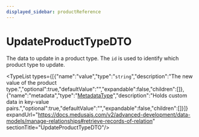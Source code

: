 ```yaml
---
displayed_sidebar: productReference
---
```



# UpdateProductTypeDTO

The data to update in a product type. The `id` is used to identify which product type to update.

<TypeList types={[{"name":"value","type":"`string`","description":"The new value of the product type.","optional":true,"defaultValue":"","expandable":false,"children":[]},{"name":"metadata","type":"[MetadataType](../../types/product.MetadataType/page.mdx)","description":"Holds custom data in key-value pairs.","optional":true,"defaultValue":"","expandable":false,"children":[]}]} expandUrl="https://docs.medusajs.com/v2/advanced-development/data-models/manage-relationships#retrieve-records-of-relation" sectionTitle="UpdateProductTypeDTO"/>

